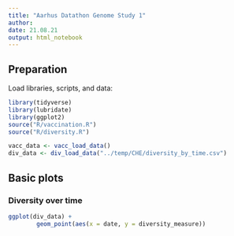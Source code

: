 ```yaml
---
title: "Aarhus Datathon Genome Study 1"
author:
date: 21.08.21
output: html_notebook
---
```


## Preparation

Load libraries, scripts, and data:

```r
library(tidyverse)
library(lubridate)
library(ggplot2)
source("R/vaccination.R")
source("R/diversity.R")

vacc_data <- vacc_load_data()
div_data <- div_load_data("../temp/CHE/diversity_by_time.csv")
```


## Basic plots

### Diversity over time

```r
ggplot(div_data) +
        geom_point(aes(x = date, y = diversity_measure))
```
